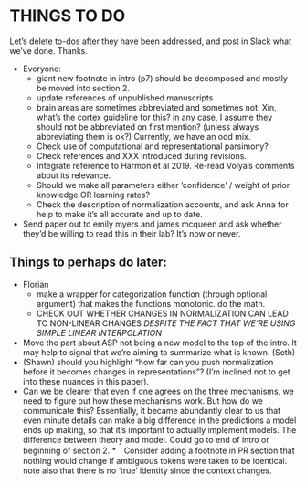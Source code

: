 # THINGS TO DO
Let's delete to-dos after they have been addressed, and post in Slack what we've done. Thanks.

  * Everyone: 
    * giant new footnote in intro (p7) should be decomposed and mostly be moved into section 2.
    * update references of unpublished manuscripts
    * brain areas are sometimes abbreviated and sometimes not. Xin, what's the cortex guideline for this? in any case, I assume they should not be abbreviated on first mention? (unless always abbreviating them is ok?) Currently, we have an odd mix.
    * Check use of computational and representational parsimony?
    * Check references and XXX introduced during revisions.
    * Integrate reference to Harmon et al 2019. Re-read Volya's comments about its relevance.
    * Should we make all parameters either 'confidence' / weight of prior knowledge OR learning rates? 
    * Check the description of normalization accounts, and ask Anna for help to make it's all accurate and up to date.
  * Send paper out to emily myers and james mcqueen and ask whether they’d be willing to read this in their lab? It's now or never.
  
## Things to perhaps do later:

  * Florian
    * make a wrapper for categorization function (through optional argument) that makes the functions monotonic. do the math.
    * CHECK OUT WHETHER CHANGES IN NORMALIZATION CAN LEAD TO NON-LINEAR CHANGES *DESPITE THE FACT THAT WE'RE USING SIMPLE LINEAR INTERPOLATION*
    
  * Move the part about ASP not being a new model to the top of the intro. It may help to signal that we’re aiming to summarize what is known. (Seth)
  * (Shawn) should you highlight “how far can you push normalization before it becomes changes in representations”? (I’m inclined not to get into these nuances in this paper).
  * Can we be clearer that even if one agrees on the three mechanisms, we need to figure out how these mechanisms work. But how do we communicate this? Essentially, it became abundantly clear to us that even minute details can make a big difference in the predictions a model ends up making, so that it’s important to actually implement models. The difference between theory and model. Could go to end of intro or beginning of section 2.
  *　Consider adding a footnote in PR section that nothing would change if ambiguous tokens were taken to be identical. note also that there is no ‘true’ identity since the context changes.

\newpage 
